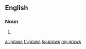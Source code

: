 ==English==

===Noun===
{{head|en|plural}}

# {{plural of|prow|lang=en|nocat=1}}

[[ar:prows]]
[[fr:prows]]
[[ku:prows]]
[[my:prows]]